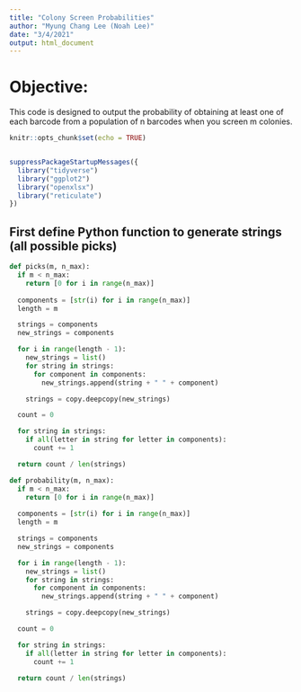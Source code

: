 ---
title: "Colony Screen Probabilities"
author: "Myung Chang Lee (Noah Lee)"
date: "3/4/2021"
output: html_document
---

# Objective:
This code is designed to output the probability of obtaining at least one of each barcode from a population of n barcodes when you screen m colonies.

```{r setup, include=FALSE}
knitr::opts_chunk$set(echo = TRUE)


suppressPackageStartupMessages({
  library("tidyverse")
  library("ggplot2")
  library("openxlsx")
  library("reticulate")
})

```

## First define Python function to generate strings (all possible picks)

```{python probability function}

def picks(m, n_max):
  if m < n_max:
    return [0 for i in range(n_max)]
  
  components = [str(i) for i in range(n_max)]
  length = m

  strings = components
  new_strings = components

  for i in range(length - 1):
    new_strings = list()
    for string in strings:
      for component in components:
        new_strings.append(string + " " + component)

    strings = copy.deepcopy(new_strings)

  count = 0

  for string in strings:
    if all(letter in string for letter in components):
      count += 1

  return count / len(strings)

```






```{python probability function}

def probability(m, n_max):
  if m < n_max:
    return [0 for i in range(n_max)]
  
  components = [str(i) for i in range(n_max)]
  length = m

  strings = components
  new_strings = components

  for i in range(length - 1):
    new_strings = list()
    for string in strings:
      for component in components:
        new_strings.append(string + " " + component)

    strings = copy.deepcopy(new_strings)

  count = 0

  for string in strings:
    if all(letter in string for letter in components):
      count += 1

  return count / len(strings)

```





